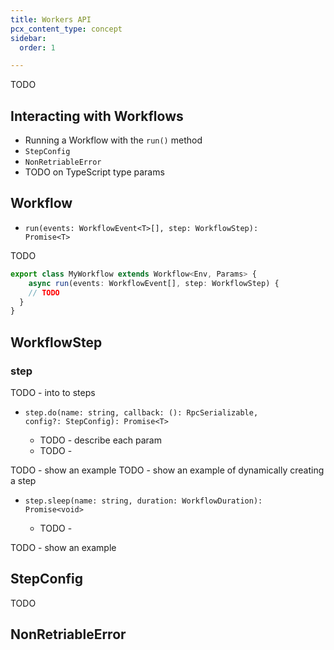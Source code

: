 ```yaml
---
title: Workers API
pcx_content_type: concept
sidebar:
  order: 1

---
```


TODO


## Interacting with Workflows

* Running a Workflow with the `run()` method
* `StepConfig`
* `NonRetriableError`
* TODO on TypeScript type params

## Workflow

* <code>run(events: WorkflowEvent&lt;T&gt;[], step: WorkflowStep): Promise&lt;T&gt;</code>

TODO

```ts
export class MyWorkflow extends Workflow<Env, Params> {
	async run(events: WorkflowEvent[], step: WorkflowStep) {
    // TODO
  }
}
```


## WorkflowStep

### step

TODO - into to steps

* <code>step.do(name: string, callback: (): RpcSerializable, config?: StepConfig): Promise&lt;T&gt;</code>

  * TODO - describe each param
  * TODO - 

TODO - show an example
TODO - show an example of dynamically creating a step

* <code>step.sleep(name: string, duration: WorkflowDuration): Promise&lt;void&gt;</code>

  * TODO - 

TODO - show an example


## StepConfig

TODO

## NonRetriableError